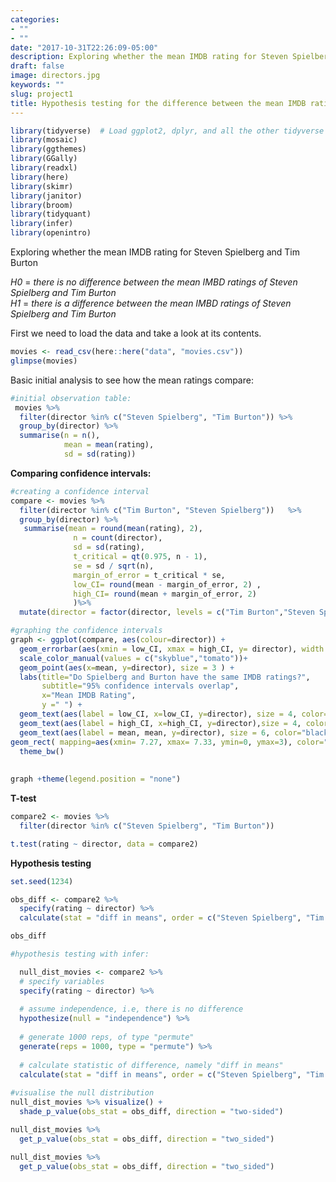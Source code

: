 ```yaml
---
categories:
- ""
- ""
date: "2017-10-31T22:26:09-05:00"
description: Exploring whether the mean IMDB rating for Steven Spielberg and Tim Burton
draft: false
image: directors.jpg
keywords: ""
slug: project1
title: Hypothesis testing for the difference between the mean IMDB ratings of Spielberg and Burton
---
```



```r
library(tidyverse)  # Load ggplot2, dplyr, and all the other tidyverse packages
library(mosaic)
library(ggthemes)
library(GGally)
library(readxl)
library(here)
library(skimr)
library(janitor)
library(broom)
library(tidyquant)
library(infer)
library(openintro)
```


Exploring whether the mean IMDB rating for Steven Spielberg and Tim Burton

*H0* = *there is no difference between the mean IMBD ratings of Steven Spielberg and Tim Burton* \
*H1* = *there is a difference between the mean IMBD ratings of Steven Spielberg and Tim Burton*

First we need to load the data and take a look at its contents.
```r
movies <- read_csv(here::here("data", "movies.csv"))
glimpse(movies) 
```

Basic initial analysis to see how the mean ratings compare:
```r

#initial observation table:
 movies %>% 
  filter(director %in% c("Steven Spielberg", "Tim Burton")) %>% 
  group_by(director) %>% 
  summarise(n = n(),
            mean = mean(rating),
            sd = sd(rating))  
```



**Comparing confidence intervals:**
```r
#creating a confidence interval
compare <- movies %>% 
  filter(director %in% c("Tim Burton", "Steven Spielberg"))   %>% 
  group_by(director) %>% 
   summarise(mean = round(mean(rating), 2),
              n = count(director),
              sd = sd(rating),
              t_critical = qt(0.975, n - 1),
              se = sd / sqrt(n),
              margin_of_error = t_critical * se,
              low_CI= round(mean - margin_of_error, 2) ,
              high_CI= round(mean + margin_of_error, 2)
              )%>%
  mutate(director = factor(director, levels = c("Tim Burton","Steven Spielberg")))

#graphing the confidence intervals
graph <- ggplot(compare, aes(colour=director)) +
  geom_errorbar(aes(xmin = low_CI, xmax = high_CI, y= director), width = 0.1, size = 1.5)  +
  scale_color_manual(values = c("skyblue","tomato"))+
  geom_point(aes(x=mean, y=director), size = 3 ) +
  labs(title="Do Spielberg and Burton have the same IMDB ratings?",
       subtitle="95% confidence intervals overlap",
       x="Mean IMDB Rating",
       y =" ") +
  geom_text(aes(label = low_CI, x=low_CI, y=director), size = 4, color="black", hjust = 1, vjust = 0, nudge_x = 0.05, nudge_y = 0.08) +
  geom_text(aes(label = high_CI, x=high_CI, y=director),size = 4, color="black", hjust = 1, vjust = 0, nudge_x = 0.05, nudge_y = 0.08) +
  geom_text(aes(label = mean, mean, y=director), size = 6, color="black", hjust = 1, vjust = 0, nudge_x = 0.05, nudge_y = 0.08)+
geom_rect( mapping=aes(xmin= 7.27, xmax= 7.33, ymin=0, ymax=3), color="lightgrey", alpha=0.2) +
  theme_bw()
  
  
graph +theme(legend.position = "none") 
```

**T-test**
```r
compare2 <- movies %>% 
  filter(director %in% c("Steven Spielberg", "Tim Burton")) 

t.test(rating ~ director, data = compare2)
```

**Hypothesis testing**

```r

set.seed(1234)

obs_diff <- compare2 %>%
  specify(rating ~ director) %>%
  calculate(stat = "diff in means", order = c("Steven Spielberg", "Tim Burton"))

obs_diff

#hypothesis testing with infer:

  null_dist_movies <- compare2 %>%
  # specify variables
  specify(rating ~ director) %>%
  
  # assume independence, i.e, there is no difference
  hypothesize(null = "independence") %>%
  
  # generate 1000 reps, of type "permute"
  generate(reps = 1000, type = "permute") %>%
  
  # calculate statistic of difference, namely "diff in means"
  calculate(stat = "diff in means", order = c("Steven Spielberg", "Tim Burton"))
  
#visualise the null distribution 
null_dist_movies %>% visualize() +
  shade_p_value(obs_stat = obs_diff, direction = "two-sided")

null_dist_movies %>%
  get_p_value(obs_stat = obs_diff, direction = "two_sided")


```

```r
null_dist_movies %>%
  get_p_value(obs_stat = obs_diff, direction = "two_sided")
```

